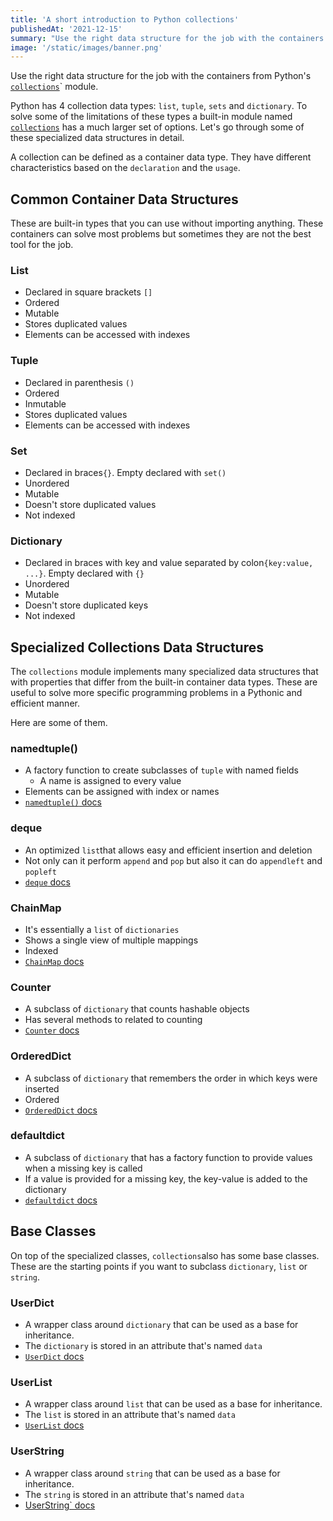 ```yaml
---
title: 'A short introduction to Python collections'
publishedAt: '2021-12-15'
summary: "Use the right data structure for the job with the containers from Python's collections module."
image: '/static/images/banner.png'
---
```


Use the right data structure for the job with the containers from Python's [`collections`](https://docs.python.org/3/library/collections.html#module-collections)` module.

Python has 4 collection data types: `list`, `tuple`, `sets` and `dictionary`. To solve some of the limitations of these types a built-in module named [`collections`](https://docs.python.org/3/library/collections.html#module-collections) has a much larger set of options. Let's go through some of these specialized data structures in detail.

A collection can be defined as a container data type. They have different characteristics based on the `declaration` and the `usage`.

## Common Container Data Structures

These are built-in types that you can use without importing anything. These containers can solve most problems but sometimes they are not the best tool for the job.

### List

- Declared in square brackets `[]`
- Ordered
- Mutable
- Stores duplicated values
- Elements can be accessed with indexes

### Tuple

- Declared in parenthesis `()`
- Ordered
- Inmutable
- Stores duplicated values
- Elements can be accessed with indexes

### Set

- Declared in braces`{}`. Empty declared with `set()`
- Unordered
- Mutable
- Doesn't store duplicated values
- Not indexed

### Dictionary

- Declared in braces with key and value separated by colon`{key:value, ...}`. Empty declared with `{}`
- Unordered
- Mutable
- Doesn't store duplicated keys
- Not indexed

## Specialized Collections Data Structures

The `collections` module implements many specialized data structures that with properties that differ from the built-in container data types. These are useful to solve more specific programming problems in a Pythonic and efficient manner. 

Here are some of them. 

### namedtuple()

- A factory function to create subclasses of `tuple` with named fields
    - A name is assigned to every value
- Elements can be assigned with index or names
- [`namedtuple()` docs](https://docs.python.org/3/library/collections.html#collections.namedtuple)

### deque

- An optimized `list`that allows easy and efficient insertion and deletion
- Not only  can it perform `append` and `pop` but also it can do `appendleft` and `popleft`
- [`deque` docs](https://docs.python.org/3/library/collections.html#collections.deque)

### ChainMap

- It's essentially a `list` of `dictionaries`
- Shows a single view of multiple mappings
- Indexed
- [`ChainMap` docs](https://docs.python.org/3/library/collections.html#collections.ChainMap)

### Counter

- A subclass of `dictionary` that counts hashable objects
- Has several methods to related to counting
- [`Counter` docs](https://docs.python.org/3/library/collections.html#collections.Counter)

### OrderedDict

- A subclass of `dictionary` that remembers the order in which keys were inserted
- Ordered
- [`OrderedDict` docs](https://docs.python.org/3/library/collections.html#collections.OrderedDict)

### defaultdict

- A subclass of `dictionary` that has a factory function to provide values when a missing key is called
- If a value is provided for a missing key, the key-value is added to the dictionary
- [`defaultdict` docs](https://docs.python.org/3/library/collections.html#collections.defaultdict)

## Base Classes

On top of the specialized classes, `collections`also has some base classes. These are the starting points if you want to subclass `dictionary`, `list` or `string`.

### UserDict

- A wrapper class around `dictionary` that can be used as a base for inheritance.
- The `dictionary` is stored in an attribute that's named `data`
- [`UserDict` docs](https://docs.python.org/3/library/collections.html#collections.UserDict)

### UserList

- A wrapper class around `list` that can be used as a base for inheritance.
- The `list` is stored in an attribute that's named `data`
- [`UserList` docs](https://docs.python.org/3/library/collections.html#collections.UserList)

### UserString

- A wrapper class around `string` that can be used as a base for inheritance.
- The `string` is stored in an attribute that's named `data`
- [ UserString` docs](https://docs.python.org/3/library/collections.html#userstring-objects)